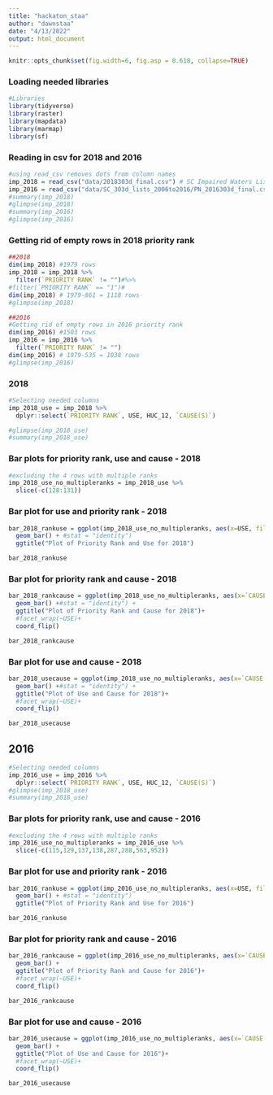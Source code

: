 ```yaml
---
title: "hackaton_staa" 
author: "dawnstaa"
date: "4/13/2022"
output: html_document
---
```

```r
knitr::opts_chunk$set(fig.width=6, fig.asp = 0.618, collapse=TRUE)
```

### Loading needed libraries
```r
#Libraries
library(tidyverse)
library(raster)
library(mapdata)  
library(marmap)
library(sf)
```

###  Reading in csv for 2018 and 2016 

```r
#using read_csv removes dots from column names
imp_2018 = read_csv("data/2018303d_final.csv") # SC Impaired Waters List 303d for 2018
imp_2016 = read_csv("data/SC_303d_lists_2006to2016/PN_2016303d_final.csv")
#summary(imp_2018) 
#glimpse(imp_2018)
#summary(imp_2016)
#glimpse(imp_2016)
```

### Getting rid of empty rows in 2018 priority rank

```r
##2018
dim(imp_2018) #1979 rows
imp_2018 = imp_2018 %>%
  filter(`PRIORITY RANK` != "")#%>%
#filter(`PRIORITY RANK` == "1")#
dim(imp_2018) # 1979-861 = 1118 rows
#glimpse(imp_2018)

##2016
#Getting rid of empty rows in 2016 priority rank
dim(imp_2016) #1503 rows
imp_2016 = imp_2016 %>%
  filter(`PRIORITY RANK` != "") 
dim(imp_2016) # 1979-535 = 1038 rows 
#glimpse(imp_2016)
```

### 2018

```r
#Selecting needed columns
imp_2018_use = imp_2018 %>%
  dplyr::select(`PRIORITY RANK`, USE, HUC_12, `CAUSE(S)`)

#glimpse(imp_2018_use)
#summary(imp_2018_use)
```

### Bar plots for priority rank, use and cause - 2018

```r
#excluding the 4 rows with multiple ranks
imp_2018_use_no_multipleranks = imp_2018_use %>% 
  slice(-c(128:131))
```

### Bar plot for use and priority rank - 2018

```r
bar_2018_rankuse = ggplot(imp_2018_use_no_multipleranks, aes(x=USE, fill= `PRIORITY RANK`)) +
  geom_bar() + #stat = "identity")
  ggtitle("Plot of Priority Rank and Use for 2018")

bar_2018_rankuse
```

### Bar plot for priority rank and cause - 2018

```r
bar_2018_rankcause = ggplot(imp_2018_use_no_multipleranks, aes(x=`CAUSE(S)`, fill= `PRIORITY RANK`)) +
  geom_bar() +#stat = "identity") +
  ggtitle("Plot of Priority Rank and Cause for 2018")+
  #facet_wrap(~USE)+
  coord_flip()

bar_2018_rankcause
```

### Bar plot for use and cause - 2018

```r
bar_2018_usecause = ggplot(imp_2018_use_no_multipleranks, aes(x=`CAUSE(S)`, fill= USE)) +
  geom_bar() +#stat = "identity") +
  ggtitle("Plot of Use and Cause for 2018")+
  #facet_wrap(~USE)+
  coord_flip()

bar_2018_usecause
```

## 2016 

```r
#Selecting needed columns
imp_2016_use = imp_2016 %>%
  dplyr::select(`PRIORITY RANK`, USE, HUC_12, `CAUSE(S)`) 
#glimpse(imp_2018_use)
#summary(imp_2018_use)
```

### Bar plots for priority rank, use and cause - 2016

```r
#excluding the 4 rows with multiple ranks
imp_2016_use_no_multipleranks = imp_2016_use %>%
  slice(-c(115,129,137,138,287,288,563,952))
```

### Bar plot for use and priority rank - 2016

```r
bar_2016_rankuse = ggplot(imp_2016_use_no_multipleranks, aes(x=USE, fill= `PRIORITY RANK`)) +
  geom_bar() + #stat = "identity")
  ggtitle("Plot of Priority Rank and Use for 2016")

bar_2016_rankuse
```

### Bar plot for priority rank and cause - 2016

```r
bar_2016_rankcause = ggplot(imp_2016_use_no_multipleranks, aes(x=`CAUSE(S)`, fill= `PRIORITY RANK`)) +
  geom_bar() +
  ggtitle("Plot of Priority Rank and Cause for 2016")+
  #facet_wrap(~USE)+
  coord_flip()

bar_2016_rankcause
```

### Bar plot for use and cause - 2016

```r
bar_2016_usecause = ggplot(imp_2016_use_no_multipleranks, aes(x=`CAUSE(S)`, fill= USE)) +
  geom_bar() +
  ggtitle("Plot of Use and Cause for 2016")+
  #facet_wrap(~USE)+
  coord_flip()

bar_2016_usecause
```










